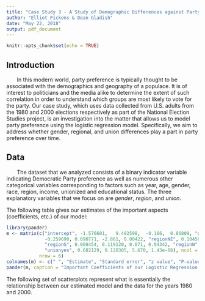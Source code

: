 ```yaml
---
title: "Case Study 3 - A Study of Demographic Differences against Party Preference"
author: "Elliot Pickens & Dean Gladish"
date: "May 22, 2018"
output: pdf_document
---
```


```r
knitr::opts_chunk$set(echo = TRUE)
```

## Introduction  

\ \ \ \ \ \ \ In this modern world, party preference is typically thought to be associated with the demographics and geography of a populace.  It is of interest to politicians and the media alike to determine the extent of such correlation in order to understand which groups are most likely to vote for the party.  Our case study, which uses data collected from U.S. adults from the 1980 and 2000 elections respectively as part of the National Election Studies project, is an investigation into the matter that allows us to model party preference using the logistic regression model.  Specifically, we aim to address whether gender, regional, and union differences play a part in party preference over time.  

## Data  

\ \ \ \ \ \ \ The dataset that we analyzed consists of a binary indicator variable indicating Democratic Party preference as well as numerous other categorical variables corresponding to factors such as year, age, gender, race, region, income, unionized and educational status.  The three explanatory variables that we focus on are *gender*, *region*, and *union*.  

The following table gives our estimates of the important aspects (coefficients, etc.) of our model:  

```r
library(pander)
m <- matrix(c("intercept", -1.576601,   9.492598,  -0.166,  0.86809, "gendermale", 
              -0.259690, 0.090771, -2.861, 0.00422, "regionNE", 0.104580, 0.134548, 0.777, 0.43700, 
              "regionS", 0.008454, 0.119120, 0.071, 0.94342, "regionW", 0.175367, 0.134395, 1.305, 0.19194, 
              "unionyes", 0.682129, 0.120305, 5.670, 1.43e-08), ncol = 5, byrow = T, 
            nrow = 6)
colnames(m) <- c(" ", "Estimate", "Standard error", "z value", "P-value")
pander(m, caption = "Important Coefficients of our Logistic Regression Model")
```

The following set of scatterplots represent what is essentially the relationship between our estimated model and the data for the years 1980 and 2000.  


